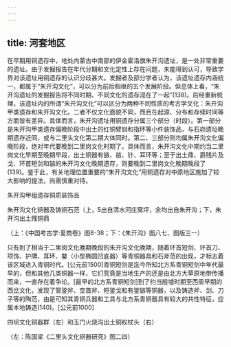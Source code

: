 ```yaml
---
---
---
```

title: 河套地区
---




在早期用铜遗存中，地处内蒙古中南部的伊金霍洛旗朱开沟遗址，是一处非常重要的遗址。由于发掘报告在年代分期和文化定性上存在问题，未能得到认可，导致学界对该遗址用铜遗存的认识分歧甚大。发掘者及部分学者认为，该遗址遗存内涵统一，都属于“朱开沟文化”，可以分为前后相继的五个发展阶段。但总体上看，“朱开沟遗址的发掘报告将不同时期、不同文化的遗存混在了一起”(138)。后经重新梳理，该遗址内的所谓“朱开沟文化”可以区分为两种不同性质的考古学文化：朱开沟甲类遗存和朱开沟文化。二者不仅文化面貌不同，而且在起源、分布和存续时间等方面皆有差异。具体而言，朱开沟遗址用铜遗存分属三个部分（时段）。第一部分是朱开沟甲类遗存偏晚阶段中出土的红铜臂钏和指环等小件装饰品，与石峁遗址晚期遗存近同，或与二里头文化第二期大体同时。第二、三部分则均属朱开沟文化偏晚阶段，绝对年代要晚到二里岗文化时期了。具体而言，朱开沟文化中期约当二里岗文化早期至晚期早段，出土铜器有镞、凿、针、耳环等；至于出土鼎、爵残片及戈、环首短剑和镞的朱开沟文化晚期遗存，则要晚到二里岗文化晚期晚段了(139)。鉴于此，有关地理位置重要的“朱开沟文化”用铜遗存对中原地区施加了较大影响的提法，尚需慎重对待。

朱开沟甲组遗存铜质装饰品



朱开沟文化铜器及铸铜石范（上，5出自清水河庄窝坪，余均出自朱开沟；下，朱开沟出土残铜鼎

（上：《中国考古学·夏商卷》图8-38；下：《朱开沟》图八七、图版三一）



只有到了相当于二里岗文化晚期晚段的朱开沟文化晚期，随着环首短剑、环首刀、项饰、护牌、耳环、鍪（小型椭圆凹底器）等青铜器具和石斧范的出现，才标志着该区域进入青铜时代。[公元前1500]青铜短剑是迄今所知北方系青铜短剑中年代最早的，但和其他几类铜器一样，它们究竟是当地生产的还是由北方大草原地带传播而来，一直存在着争论。[最早的北方系青铜短剑]到了约当殷墟时期至西周早期的西岔文化，发现了管銎斧、空首斧、短銎戈和有銎镞等铜器，以及铸造斧、剑、刀子等的陶范，由是可知其青铜兵器和工具与北方系青铜器具有较大的共性特征，应属本地铸造(140)。[公元前1000]

四坝文化铜器群（左）和玉门火烧沟出土铜权杖头（右）

（左：陈国梁《二里头文化铜器研究》图二四）